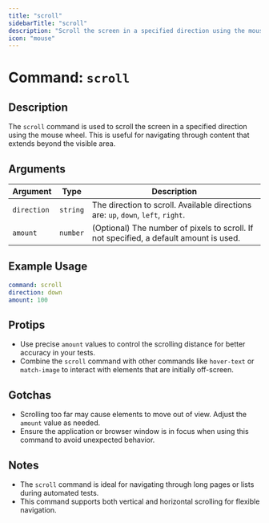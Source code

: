 ```yaml
---
title: "scroll"
sidebarTitle: "scroll"
description: "Scroll the screen in a specified direction using the mouse wheel."
icon: "mouse"
---
```


# Command: `scroll`

## Description
The `scroll` command is used to scroll the screen in a specified direction using the mouse wheel. This is useful for navigating through content that extends beyond the visible area.

## Arguments
| Argument    | Type     | Description                                                                 |
|-------------|----------|-----------------------------------------------------------------------------|
| `direction` | `string` | The direction to scroll. Available directions are: `up`, `down`, `left`, `right`. |
| `amount`    | `number` | (Optional) The number of pixels to scroll. If not specified, a default amount is used. |

## Example Usage
```yaml
command: scroll
direction: down
amount: 100
```

## Protips
- Use precise `amount` values to control the scrolling distance for better accuracy in your tests.
- Combine the `scroll` command with other commands like `hover-text` or `match-image` to interact with elements that are initially off-screen.

## Gotchas
- Scrolling too far may cause elements to move out of view. Adjust the `amount` value as needed.
- Ensure the application or browser window is in focus when using this command to avoid unexpected behavior.

## Notes
- The `scroll` command is ideal for navigating through long pages or lists during automated tests.
- This command supports both vertical and horizontal scrolling for flexible navigation.
